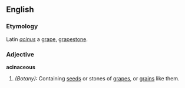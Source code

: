 ==English==
===Etymology===
Latin ''[[acinus]]'' a [[grape]], [[grapestone]].

===Adjective===
'''acinaceous'''
#''(Botany):'' Containing [[seeds]] or stones of [[grapes]], or [[grains]] like them.